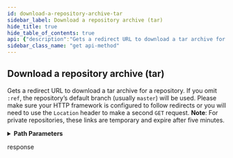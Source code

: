 ```yaml
---
id: download-a-repository-archive-tar
sidebar_label: Download a repository archive (tar)
hide_title: true
hide_table_of_contents: true
api: {"description":"Gets a redirect URL to download a tar archive for a repository. If you omit `:ref`, the repository’s default branch (usually\n`master`) will be used. Please make sure your HTTP framework is configured to follow redirects or you will need to use\nthe `Location` header to make a second `GET` request.\n**Note**: For private repositories, these links are temporary and expire after five minutes.","externalDocs":{"description":"API method documentation","url":"https://docs.github.com/rest/reference/repos#download-a-repository-archive"},"operationId":"repos/download-tarball-archive","parameters":[{"in":"path","name":"owner","required":true,"schema":{"type":"string"}},{"in":"path","name":"repo","required":true,"schema":{"type":"string"}},{"in":"path","name":"ref","required":true,"schema":{"type":"string"}}],"responses":{"302":{"description":"response","headers":{"Location":{"example":"https://codeload.github.com/me/myprivate/legacy.zip/master?login=me&token=thistokenexpires","schema":{"type":"string"}}}}},"tags":["repos"],"x-github":{"category":"repos","enabledForGitHubApps":true,"githubCloudOnly":false,"previews":[],"subcategory":"contents"},"method":"get","path":"/repos/{owner}/{repo}/tarball/{ref}","servers":[{"url":"https://api.github.com"}],"info":{"contact":{"name":"Support","url":"https://support.github.com/contact"},"description":"GitHub's v3 REST API.","license":{"name":"MIT","url":"https://spdx.org/licenses/MIT"},"termsOfService":"https://docs.github.com/articles/github-terms-of-service","title":"GitHub v3 REST API","version":"1.1.4","x-apisguru-categories":["collaboration","developer_tools"],"x-logo":{"url":"https://twitter.com/github/profile_image?size=original"},"x-origin":[{"format":"openapi","url":"https://raw.githubusercontent.com/github/rest-api-description/main/descriptions/api.github.com/api.github.com.json","version":"3.0"}],"x-providerName":"github.com"},"postman":{"name":"Download a repository archive (tar)","description":{"content":"Gets a redirect URL to download a tar archive for a repository. If you omit `:ref`, the repository’s default branch (usually\n`master`) will be used. Please make sure your HTTP framework is configured to follow redirects or you will need to use\nthe `Location` header to make a second `GET` request.\n**Note**: For private repositories, these links are temporary and expire after five minutes.","type":"text/plain"},"url":{"path":["repos",":owner",":repo","tarball",":ref"],"host":["{{baseUrl}}"],"query":[],"variable":[{"disabled":false,"description":{"content":"(Required) ","type":"text/plain"},"type":"any","value":"","key":"owner"},{"disabled":false,"description":{"content":"(Required) ","type":"text/plain"},"type":"any","value":"","key":"repo"},{"disabled":false,"description":{"content":"(Required) ","type":"text/plain"},"type":"any","value":"","key":"ref"}]},"method":"GET"}}
sidebar_class_name: "get api-method"
---
```



## Download a repository archive (tar)



Gets a redirect URL to download a tar archive for a repository. If you omit `:ref`, the repository’s default branch (usually
`master`) will be used. Please make sure your HTTP framework is configured to follow redirects or you will need to use
the `Location` header to make a second `GET` request.
**Note**: For private repositories, these links are temporary and expire after five minutes.

<details style={{"marginBottom":"1rem"}}><summary style={{}}><strong>Path Parameters</strong></summary><div><ul><ParamsItem className={"paramsItem"} param={{"in":"path","name":"owner","required":true,"schema":{"type":"string"}}}></ParamsItem><ParamsItem className={"paramsItem"} param={{"in":"path","name":"repo","required":true,"schema":{"type":"string"}}}></ParamsItem><ParamsItem className={"paramsItem"} param={{"in":"path","name":"ref","required":true,"schema":{"type":"string"}}}></ParamsItem></ul></div></details><div><ApiTabs><TabItem label={"302"} value={"302"}><div>

response

</div><div></div></TabItem></ApiTabs></div>
      